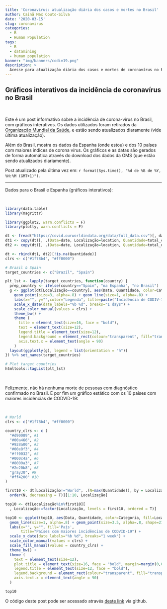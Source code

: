 ```yaml
---
title: 'Coronavírus: atualização diária dos casos e mortes no Brasil'
author: Cainã Max Couto-Silva
date: '2020-03-15'
slug: coronavirus
categories:
  - R
  - Human Population
tags:
  - R
  - datamining
  - human population
banner: "img/banners/codiv19.png"
description: >
  Acesse para atualização diária dos casos e mortes de coronavírus no Brasil.
---
```


## Gráficos interativos da incidência de coronavírus no Brasil
  
&nbsp;

Este é um post informativo sobre a incidência de corona-vírus no Brasil, com gráficos interativos. Os dados utilizados foram retirados da <a href="https://ourworldindata.org/coronavirus-source-data" target="_blank">Organização Mundial da Saúde</a>, e estão sendo atualizados diaramente (vide última atualização).

Além do Brasil, mostra os dados  da Espanha (onde estou) e dos 10 países com maiores indices de corona vírus. Os gráficos e as datas são gerados de forma automática através do download dos dados da OMS (que estão sendo atualizados diariamente).

Post atualizado pela última vez em: ```r format(Sys.time(), "%d de %B de %Y, %H:%M (GMT+1)")```.

---
  
Dados para o Brasil e Espanha (gráficos interativos):
  
&nbsp;

```r
library(data.table)
library(magrittr)

library(ggplot2, warn.conflicts = F)
library(plotly, warn.conflicts = F)

dt <- fread("https://covid.ourworldindata.org/data/full_data.csv")[, date:=as.Date(date)]
dt1 <- copy(dt)[, .(Data=date, Localização=location, Quantidade=total_cases, Categoria="Casos")]
dt2 <- copy(dt)[, .(Data=date, Localização=location, Quantidade=total_deaths, Categoria="Mortes")]

dt <- rbind(dt1, dt2)[!is.na(Quantidade)]
clrs <- c("#1f78b4", "#ff0000")

# Brazil & Spain
target_countries <- c("Brazil", "Spain")

plt_lst <- lapply(target_countries, function(country) {
  prep_country <- ifelse(country=="Spain", "na Espanha", "no Brasil")
  g <- ggplot(dt[Localização==country], aes(Data, Quantidade, color=Categoria)) +
    geom_point(size=3, alpha=.8) + geom_line(size=1, alpha=.8) +
    labs(x="", y="",color="Legenda", title=paste("Incidência de CODIV-19", prep_country)) +
    scale_x_date(date_labels="%b %d", breaks="1 days") +
    scale_color_manual(values = clrs) +
    theme_bw() + 
    theme (
      title = element_text(size=16, face = "bold"),
      text = element_text(size=12),
      legend.title = element_text(size=12),
      legend.background = element_rect(colour="transparent", fill="transparent"),
      axis.text.x = element_text(angle = 90)
    )
  layout(ggplotly(g), legend = list(orientation = "h"))
}) %>% set_names(target_countries)

# Plot target countries
htmltools::tagList(plt_lst)
```

&nbsp;

Felizmente, não há nenhuma morte de pessoas com diagnóstico confirmado no Brasil.
E por fim um gráfico estático com os 10 países com maiores incidências de CODVID-19:
  
  &nbsp;

```r
# World
clrs <- c("#1f78b4", "#ff0000")

country_clrs <- c (
  "#d90089", #1
  "#00a466", #2
  "#928a00", #3
  "#00e8f3", #4
  "#ff0032", #5
  "#000c4a", #6
  "#8000a3", #7
  "#2e20b8", #8
  "gray30", #9
  "#ff4200" #10
)

first10 <- dt[Localização!="World", .(N=max(Quantidade)), by = Localização][
  order(N, decreasing = T)][1:10, Localização]

top10 <- dt[Localização%in%first10][
  , Localização:=factor(Localização, levels = first10, ordered = T)]

top10 <- ggplot(top10, aes(Data, Quantidade, color=Categoria, fill=Localização)) +
  geom_line(size=1, alpha=.8) + geom_point(size=3.5, alpha=.8, shape=21) +
  labs(x="", y="", fill='País',
       title="Países com maiores incidências de CODVID-19") +
  scale_x_date(date_labels="%b %d", breaks="1 week") +
  scale_color_manual(values = clrs) +
  scale_fill_manual(values = country_clrs) +
  theme_bw() + 
  theme (
    text = element_text(size=12),
    plot.title = element_text(size=16, face = "bold", margin=margin(0,0,10,0)),
    legend.title = element_text(size=12, face = "bold"),
    legend.background = element_rect(colour="transparent", fill="transparent"),
    axis.text.x = element_text(angle = 90)
  )

top10
```

O código deste post pode ser acessado através <a href="https://github.com/cmcouto-silva/blog/blob/master/content/blog/2020-03-16-coronavirus.Rmd" target="_blank">deste link</a> via github.
